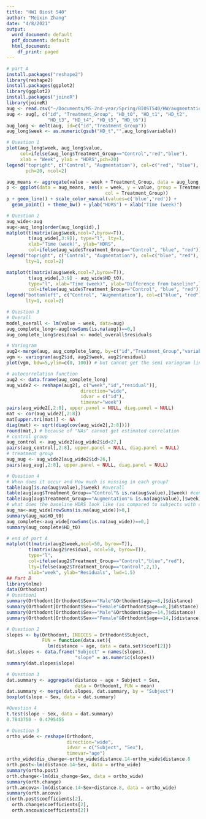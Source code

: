 ```yaml
---
title: "HW1 Biost 540"
author: "Meixin Zhang"
date: "4/8/2021"
output:
  word_document: default
  pdf_document: default
  html_document:
    df_print: paged
---
```


```r
# part A
install.packages("reshape2")
library(reshape2)
install.packages(ggplot2)
library(ggplot2)
install.packages("joineR")
library(joineR)
aug <- read.csv("~/Documents/MS-2nd-year/Spring/BIOST540/HW/augmentation.csv")
aug <- aug[, c("id", "Treatment_Group", "HD_t0", "HD_t1", "HD_t2",
               "HD_t3", "HD_t4", "HD_t5", "HD_t6")]
aug_long <- melt(aug, id=c("id","Treatment_Group"))
aug_long$week <- as.numeric(gsub("HD_t","",aug_long$variable))
```


```r
# Question 1
plot(aug_long$week, aug_long$value,
     col=ifelse(aug_long$Treatment_Group=="Control","red","blue"),
     xlab = "Week", ylab = "HDRS",pch=20)
legend("topright", c("Control", "Augmentation"), col=c("red", "blue"),
       pch=20, ncol=2)

aug_means <- aggregate(value ~ week + Treatment_Group, data = aug_long, FUN=mean)
p <- ggplot(data = aug_means, aes(x = week, y = value, group = Treatment_Group, 
                                    col = Treatment_Group))
p + geom_line() + scale_color_manual(values=c('blue','red')) + 
  geom_point() + theme_bw() + ylab("HDRS") + xlab("Time (week)")

# Question 2
aug_wide<-aug
aug<-aug_long[order(aug_long$id),]
matplot(t(matrix(aug$week,ncol=7,byrow=T)), 
        t(aug_wide[,3:9]), type="l", lty=1,
        xlab="Time (week)", ylab="HDRS",
        col=ifelse(aug_wide$Treatment_Group=="Control", "blue", "red"))
legend("topright", c("Control", "Augmentation"), col=c("blue", "red"),
       lty=1, ncol=2)

matplot(t(matrix(aug$week,ncol=7,byrow=T)), 
        t(aug_wide[,3:9] - aug_wide$HD_t0), 
        type="l", xlab="Time (week)", ylab="Difference from baseline",lty=1,
        col=ifelse(aug_wide$Treatment_Group=="Control", "blue", "red"))
legend("bottomleft", c("Control", "Augmentation"), col=c("blue", "red"),
       lty=1, ncol=2)

# Question 3
# Overall
model_overall <- lm(value ~ week, data=aug)
aug_complete_long<-aug[rowSums(is.na(aug))==0,]
aug_complete_long$residual <- model_overall$residuals

# Variogram
aug2<-merge(aug, aug_complete_long, by=c("id","Treatment_Group","variable","value","week"),all = TRUE)
vgm <- variogram(aug2$id, aug2$week, aug2$residual)
plot(vgm, bdw=5,ylim=c(0, 100)) # but cannot get the semi variogram line

# autocorrelation function
aug2 <- data.frame(aug_complete_long)
aug_wide2 <- reshape(aug2[, c("week","id","residual")],
                           direction="wide", 
                           idvar = c("id"),
                           timevar="week")
pairs(aug_wide2[,2:8], upper.panel = NULL, diag.panel = NULL)
mat <- cor(aug_wide2[,2:8])
mat[upper.tri(mat)] <- NA
diag(mat) <- sqrt(diag(cov(aug_wide2[,2:8])))
round(mat,) # because of "NAs" cannot get estimated correlation
# control group
aug_control <- aug_wide2[aug_wide2$id<27,]
pairs(aug_control[,2:8], upper.panel = NULL, diag.panel = NULL)
# treatment group
aug_aug <- aug_wide2[aug_wide2$id>26,]
pairs(aug_aug[,2:8], upper.panel = NULL, diag.panel = NULL)

# Question 4
# When does it occur and How much is missing in each group? 
table(aug[is.na(aug$value),]$week) #overall
table(aug[aug$Treatment_Group=="Control"& is.na(aug$value),]$week) #control group
table(aug[aug$Treatment_Group=="Augmentation"& is.na(aug$value),]$week)
# what does the baseline HDRS look like (as compared to subjects with complete observations)
aug_na<-aug_wide[rowSums(is.na(aug_wide))>0,]
summary(aug_na$HD_t0)
aug_complete<-aug_wide[rowSums(is.na(aug_wide))==0,]
summary(aug_complete$HD_t0)

# end of part A
matplot(t(matrix(aug2$week,ncol=50, byrow=T)), 
        t(matrix(aug2$residual, ncol=50, byrow=T)), 
        type="l", 
        col=ifelse(aug2$Treatment_Group=="Control","blue","red"),
        lty=ifelse(aug2$Treatment_Group=="Control",2,1),
        xlab="week", ylab="Residuals", lwd=1.5)
## Part B
library(nlme)
data(Orthodont)
# Question1
summary(Orthodont[Orthodont$Sex=="Male"&Orthodont$age==8,]$distance)
summary(Orthodont[Orthodont$Sex=="Female"&Orthodont$age==8,]$distance)
summary(Orthodont[Orthodont$Sex=="Male"&Orthodont$age==14,]$distance)
summary(Orthodont[Orthodont$Sex=="Female"&Orthodont$age==14,]$distance)

# Question 2
slopes <- by(Orthodont, INDICES = Orthodont$Subject, 
             FUN = function(data.set){
               lm(distance ~ age, data = data.set)$coef[2]})
dat.slopes <- data.frame("Subject" = names(slopes),
                         "slope" = as.numeric(slopes))
summary(dat.slopes$slope)

# Question 3
dat.summary <- aggregate(distance ~ age + Subject + Sex, 
                         data = Orthodont, FUN = mean)
dat.summary <- merge(dat.slopes, dat.summary, by = "Subject")
boxplot(slope ~ Sex, data = dat.summary)

#Question 4
t.test(slope ~ Sex, data = dat.summary)
0.7843750 - 0.4795455 

# Question 5
ortho_wide <- reshape(Orthodont, 
                      direction="wide", 
                      idvar = c("Subject", "Sex"),
                      timevar="age")
ortho_wide$dis_change<-ortho_wide$distance.14-ortho_wide$distance.8
orth.post<-lm(distance.14~Sex, data = ortho_wide)
summary(ortho.post)
orth.change<-lm(dis_change~Sex, data = ortho_wide)
summary(orth.change)
orth.ancova<-lm(distance.14~Sex+distance.8, data = ortho_wide)
summary(orth.ancova)
c(orth.post$coefficients[2], 
  orth.change$coefficients[2],
  orth.ancova$coefficients[2])
```

